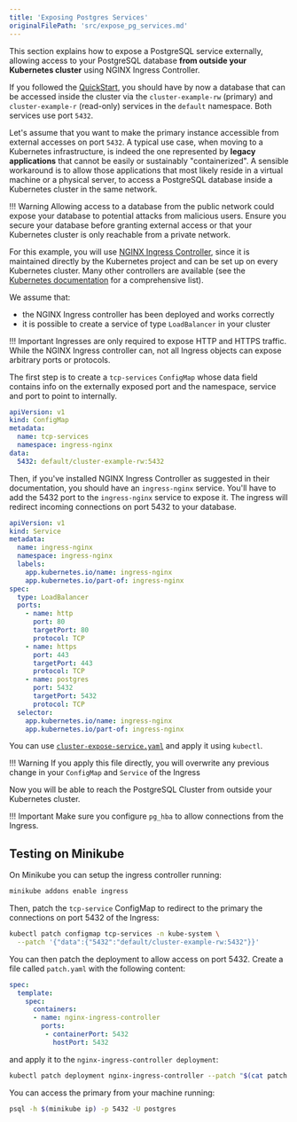 ```yaml
---
title: 'Exposing Postgres Services'
originalFilePath: 'src/expose_pg_services.md'
---
```



This section explains how to expose a PostgreSQL service externally, allowing access
to your PostgreSQL database **from outside your Kubernetes cluster** using
NGINX Ingress Controller.

If you followed the [QuickStart](./quickstart.md), you should have by now
a database that can be accessed inside the cluster via the
`cluster-example-rw` (primary) and `cluster-example-r` (read-only)
services in the `default` namespace. Both services use port `5432`.

Let's assume that you want to make the primary instance accessible from external
accesses on port `5432`. A typical use case, when moving to a Kubernetes
infrastructure, is indeed the one represented by **legacy applications**
that cannot be easily or sustainably "containerized". A sensible workaround
is to allow those applications that most likely reside in a virtual machine
or a physical server, to access a PostgreSQL database inside a Kubernetes cluster
in the same network.

!!! Warning
    Allowing access to a database from the public network could expose
    your database to potential attacks from malicious users. Ensure you
    secure your database before granting external access or that your
    Kubernetes cluster is only reachable from a private network.

For this example, you will use [NGINX Ingress Controller](https://kubernetes.github.io/ingress-nginx/),
since it is maintained directly by the Kubernetes project and can be set up
on every Kubernetes cluster. Many other controllers are available (see the
[Kubernetes documentation](https://kubernetes.io/docs/concepts/services-networking/ingress-controllers/)
for a comprehensive list).

We assume that:

* the NGINX Ingress controller has been deployed and works correctly
* it is possible to create a service of type `LoadBalancer` in your cluster


!!! Important
    Ingresses are only required to expose HTTP and HTTPS traffic. While the NGINX
    Ingress controller can, not all Ingress objects can expose arbitrary ports or
    protocols.

The first step is to create a `tcp-services` `ConfigMap` whose data field
contains info on the externally exposed port and the namespace, service and
port to point to internally.

```yaml
apiVersion: v1
kind: ConfigMap
metadata:
  name: tcp-services
  namespace: ingress-nginx
data:
  5432: default/cluster-example-rw:5432
```

Then, if you've installed NGINX Ingress Controller as suggested in their
documentation, you should have an `ingress-nginx` service. You'll have to add
the 5432 port to the `ingress-nginx` service to expose it.
The ingress will redirect incoming connections on port 5432 to your database.

```yaml
apiVersion: v1
kind: Service
metadata:
  name: ingress-nginx
  namespace: ingress-nginx
  labels:
    app.kubernetes.io/name: ingress-nginx
    app.kubernetes.io/part-of: ingress-nginx
spec:
  type: LoadBalancer
  ports:
    - name: http
      port: 80
      targetPort: 80
      protocol: TCP
    - name: https
      port: 443
      targetPort: 443
      protocol: TCP
    - name: postgres
      port: 5432
      targetPort: 5432
      protocol: TCP
  selector:
    app.kubernetes.io/name: ingress-nginx
    app.kubernetes.io/part-of: ingress-nginx
```

You can use [`cluster-expose-service.yaml`](../samples/cluster-expose-service.yaml)  and apply it
using `kubectl`.

!!! Warning
    If you apply this file directly, you will overwrite any previous change
    in your `ConfigMap` and `Service` of the Ingress

Now you will be able to reach the PostgreSQL Cluster from outside your Kubernetes cluster.

!!! Important
    Make sure you configure `pg_hba` to allow connections from the Ingress.

## Testing on Minikube

On Minikube you can setup the ingress controller running:

```sh
minikube addons enable ingress
```

Then, patch the `tcp-service` ConfigMap to redirect to the primary the
connections on port 5432 of the Ingress:

```sh
kubectl patch configmap tcp-services -n kube-system \
  --patch '{"data":{"5432":"default/cluster-example-rw:5432"}}'
```

You can then patch the deployment to allow access on port 5432.
Create a file called `patch.yaml` with the following content:

```yaml
spec:
  template:
    spec:
      containers:
      - name: nginx-ingress-controller
        ports:
         - containerPort: 5432
           hostPort: 5432
```

and apply it to the `nginx-ingress-controller deployment`:

```sh
kubectl patch deployment nginx-ingress-controller --patch "$(cat patch.yaml)" -n kube-system
```

You can access the primary from your machine running:

```sh
psql -h $(minikube ip) -p 5432 -U postgres
```
